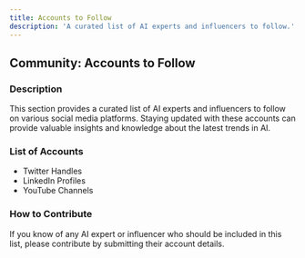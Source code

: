 ```yaml
---
title: Accounts to Follow
description: 'A curated list of AI experts and influencers to follow.'
---
```


## Community: Accounts to Follow

### Description
This section provides a curated list of AI experts and influencers to follow on various social media platforms. Staying updated with these accounts can provide valuable insights and knowledge about the latest trends in AI.

### List of Accounts
- Twitter Handles
- LinkedIn Profiles
- YouTube Channels

### How to Contribute
If you know of any AI expert or influencer who should be included in this list, please contribute by submitting their account details.
